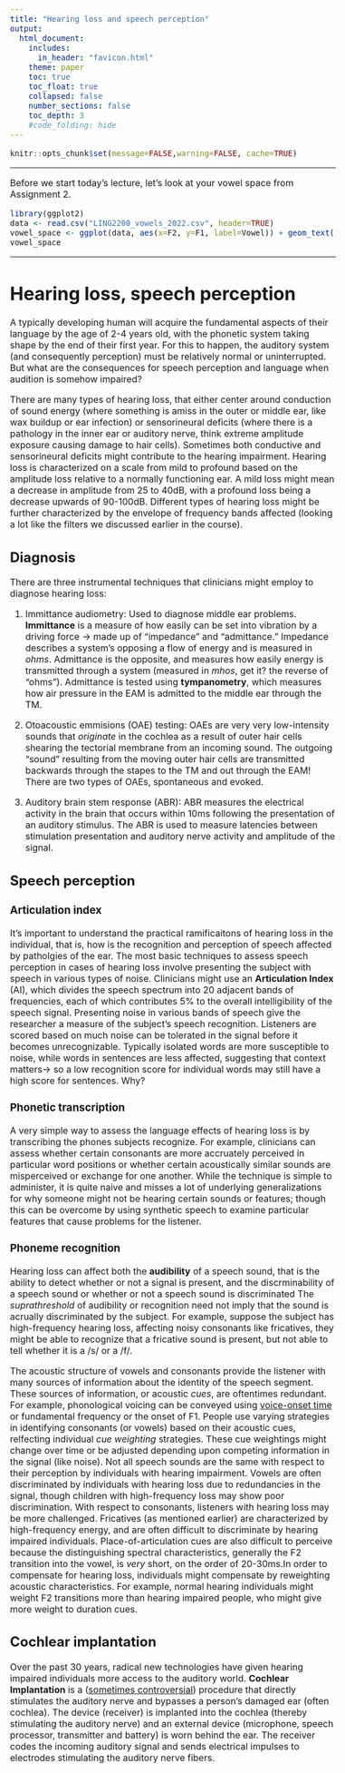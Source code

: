 ```yaml
---
title: "Hearing loss and speech perception"
output:
  html_document:
    includes:
      in_header: "favicon.html"
    theme: paper
    toc: true
    toc_float: true
    collapsed: false
    number_sections: false
    toc_depth: 3
    #code_folding: hide
---
```

<style type="text/css">
  body{
  font-size: 12pt;
}
</style>

```r
knitr::opts_chunk$set(message=FALSE,warning=FALSE, cache=TRUE)
```

----

Before we start today's lecture, let's look at your vowel space from Assignment 2.

```r
library(ggplot2)
data <- read.csv("LING2200_vowels_2022.csv", header=TRUE)
vowel_space <- ggplot(data, aes(x=F2, y=F1, label=Vowel)) + geom_text() + scale_x_reverse() + scale_y_reverse()
vowel_space
```

----

# Hearing loss, speech perception

A typically developing human will acquire the fundamental aspects of their language by the age of 2-4 years old, with the phonetic system taking shape by the end of their first year. For this to happen, the auditory system (and consequently perception) must be relatively normal or uninterrupted. But what are the consequences for speech perception and language when audition is somehow impaired?

There are many types of hearing loss, that either center around conduction of sound energy (where something is amiss in the outer or middle ear, like wax buildup or ear infection) or sensorineural deficits (where there is a pathology in the inner ear or auditory nerve, think extreme amplitude exposure causing damage to hair cells). Sometimes both conductive and sensorineural deficits might contribute to the hearing impairment. Hearing loss is characterized on a scale from mild to profound based on the amplitude loss relative to a normally functioning ear. A mild loss might mean a decrease in amplitude from 25 to 40dB, with a profound loss being a decrease upwards of 90-100dB. Different types of hearing loss might be further characterized by the envelope of frequency bands affected (looking a lot like the filters we discussed earlier in the course).

## Diagnosis

There are three instrumental techniques that clinicians might employ to diagnose hearing loss:

1. Immittance audiometry: Used to diagnose middle ear problems. **Immittance** is a measure of how easily can be set into vibration by a driving force $\rightarrow$ made up of "impedance" and "admittance." Impedance describes a system's opposing a flow of energy and is measured in *ohms*. Admittance is the opposite, and measures how easily energy is transmitted through a system (measured in *mhos*, get it? the reverse of "ohms"). Admittance is tested using **tympanometry**, which measures how air pressure in the EAM is admitted to the middle ear through the TM. 

2. Otoacoustic emmisions (OAE) testing: OAEs are very very low-intensity sounds that *originate* in the cochlea as a result of outer hair cells shearing the tectorial membrane from an incoming sound. The outgoing "sound" resulting from the moving outer hair cells are transmitted backwards through the stapes to the TM and out through the EAM! There are two types of OAEs, spontaneous and evoked. 

3. Auditory brain stem response (ABR): ABR measures the electrical activity in the brain that occurs within 10ms following the presentation of an auditory stimulus. The ABR is used to measure latencies between stimulation presentation and auditory nerve activity and amplitude of the signal. 

## Speech perception

### Articulation index

It's important to understand the practical ramificaitons of hearing loss in the individual, that is, how is the recognition and perception of speech affected by patholgies of the ear. The most basic techniques to assess speech perception in cases of hearing loss involve presenting the subject with speech in various types of noise. Clinicians might use an **Articulation Index** (AI), which divides the speech spectrum into 20 adjacent bands of frequencies, each of which contributes 5% to the overall intelligibility of the speech signal. Presenting noise in various bands of speech give the researcher a measure of the subject's speech recognition. Listeners are scored based on much noise can be tolerated in the signal before it becomes unrecognizable. Typically isolated words are more susceptible to noise, while words in sentences are less affected, suggesting that context matters→ so a low recognition score for individual words may still have a high score for sentences. Why?

### Phonetic transcription

A very simple way to assess the language effects of hearing loss is by transcribing the phones subjects recognize. For example, clinicians can assess whether certain consonants are more accruately perceived in particular word positions or whether certain acoustically similar sounds are misperceived or exchange for one another. While the technique is simple to administer, it is quite naive and misses a lot of underlying generalizations for why someone might not be hearing certain sounds or features; though this can be overcome by using synthetic speech to examine particular features that cause problems for the listener.

### Phoneme recognition 

Hearing loss can affect both the **audibility** of a speech sound, that is the ability to detect whether or not a signal is present, and the discrminability of a speech sound or whether or not a speech sound is discriminated The *suprathreshold* of audibility or recognition need not imply that the sound is acrually discriminated by the subject. For example, suppose the subject has high-frequency hearing loss, affecting noisy consonants like fricatives, they might be able to recognize that a fricative sound is present, but not able to tell whether it is a /s/ or a /f/.

The acoustic structure of vowels and consonants provide the listener with many sources of information about the identity of the speech segment. These sources of information, or acoustic *cues*, are oftentimes redundant. For example, phonological voicing can be conveyed using [voice-onset time](lecture13.html) or fundamental frequency or the onset of F1. People use varying strategies in identifying consonants (or vowels) based on their acoustic cues, relfecting individual *cue weighting* strategies. These cue weightings might change over time or be adjusted depending upon competing information in the signal (like noise). Not all speech sounds are the same with respect to their perception by individuals with hearing impairment. Vowels are often discriminated by individuals with hearing loss due to redundancies in the signal, though children with high-frequency loss may show poor discrimination. With respect to consonants, listeners with hearing loss may be more challenged. Fricatives (as mentioned earlier) are characterized by high-frequency energy, and are often difficult to discriminate by hearing impaired individuals. Place-of-articulation cues are also difficult to perceive because the distinguishing spectral characteristics, generally the F2 transition into the vowel, is *very* short, on the order of 20-30ms.In order to compensate for hearing loss, individuals might compensate by reweighting acoustic characteristics. For example, normal hearing individuals might weight F2 transitions more than hearing impaired people, who might give more weight to duration cues.

## Cochlear implantation

Over the past 30 years, radical new technologies have given hearing impaired individuals more access to the auditory world. **Cochlear Implantation** is a ([sometimes controversial](https://youtu.be/O_O0HIHU6L4)) procedure that directly stimulates the auditory nerve and bypasses a person's damaged ear (often cochlea). The device (receiver) is implanted into the cochlea (thereby stimulating the auditory nerve) and an external device (microphone, speech processor, transmitter and battery) is worn behind the ear. The receiver codes the incoming auditory signal and sends electrical impulses to electrodes stimulating the auditory nerve fibers. 



  


